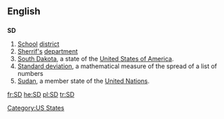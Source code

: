 {{see|s.d.|.sd}}

==English==

==={{abbreviation}}===
'''SD'''

# [[school|School]] [[district]]
# [[sheriff|Sherrif's]] [[department]]
# [[South Dakota]], a state of the [[United States of America]].
# [[standard deviation|Standard deviation]], a mathematical measure of the spread of a list of numbers
# [[Sudan]], a member state of the [[United Nations]].

[[Category:US States]]

[[fr:SD]]
[[he:SD]]
[[pl:SD]]
[[tr:SD]]